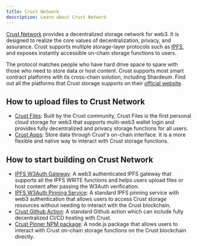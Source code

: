 ```yaml
---
title: Crust Network
description: Learn about Crust Network
---
```


[Crust Network](https://crust.network) provides a decentralized storage network for web3. It is designed to realize the core values of decentralization, privacy, and assurance. Crust supports multiple storage-layer protocols such as [IPFS](https://ipfs.io), and exposes instantly accessible on-chain storage functions to users.

The protocol matches people who have hard drive space to spare with those who need to store data or host content. Crust supports most smart contract platforms with its cross-chain solution, including Shardeum. Find out all the platforms that Crust storage supports on their [official website](https://crust.network).

## How to upload files to Crust Network

- [Crust Files](https://crustfiles.io): Built by the Crust community, Crust Files is the first personal cloud storage for web3 that supports multi-web3 wallet login and provides fully decentralized and privacy storage functions for all users.
- [Crust Apps](https://apps.crust.network/#/storage): Store data through Crust's on-chain interface. It is a more flexible and native way to interact with Crust storage functions.

## How to start building on Crust Network
- [IPFS W3Auth Gateway](https://docs.ipfs.tech/concepts/ipfs-gateway/#authenticated-gateways): A web3 authenticated IPFS gateway that supports all the IPFS WRITE functions and helps users upload files or host content after passing the W3Auth verification.
- [IPFS W3Auth Pinning Service](https://wiki.crust.network/docs/en/buildIPFSW3AuthPin): A standard IPFS pinning service with web3 authentication that allows users to access Crust storage resources without needing to interact with the Crust blockchain.
- [Crust Github Action](https://github.com/marketplace/actions/crust-ipfs-pin): A standard Github action which can include fully decentralized CI/CD hosting with Crust.
- [Crust Pinner NPM package](https://github.com/crustio/crust.js/tree/mainnet/packages/crust-pin): A node.js package that allows users to interact with Crust on-chain storage functions on the Crust blockchain directly.
